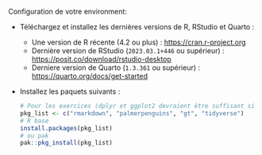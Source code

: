 
Configuration de votre environment: 

- Téléchargez et installez les dernières versions de R, RStudio et Quarto :

    - Une version de R récente (4.2 ou plus) : <https://cran.r-project.org>
    - Dernière version de RStudio (`2023.03.1+446` ou supérieur) : <https://posit.co/download/rstudio-desktop>
    - Derniere version de Quarto (`1.3.361` ou supérieur) : <https://quarto.org/docs/get-started>

- Installez les paquets suivants :

    ```r
    # Pour les exercices (dplyr et ggplot2 devraient être suffisant si vous ne voulez pas tout le tidyverse)
    pkg_list <- c("rmarkdown", "palmerpenguins", "gt", "tidyverse") 
    # R base
    install.packages(pkg_list)
    # ou pak
    pak::pkg_install(pkg_list)
    ```
